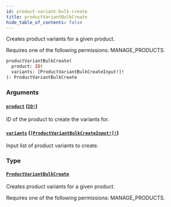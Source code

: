 ```yaml
---
id: product-variant-bulk-create
title: productVariantBulkCreate
hide_table_of_contents: false
---
```


Creates product variants for a given product.

Requires one of the following permissions: MANAGE_PRODUCTS.

```graphql
productVariantBulkCreate(
  product: ID!
  variants: [ProductVariantBulkCreateInput!]!
): ProductVariantBulkCreate
```

### Arguments

#### [`product`](#) ([`ID!`](../../../developer/api-reference/scalars/id))

ID of the product to create the variants for.

#### [`variants`](#) ([`[ProductVariantBulkCreateInput!]!`](../../../developer/api-reference/inputs/product-variant-bulk-create-input))

Input list of product variants to create.

### Type

#### [`ProductVariantBulkCreate`](../../../developer/api-reference/objects/product-variant-bulk-create)

Creates product variants for a given product.

Requires one of the following permissions: MANAGE_PRODUCTS.
